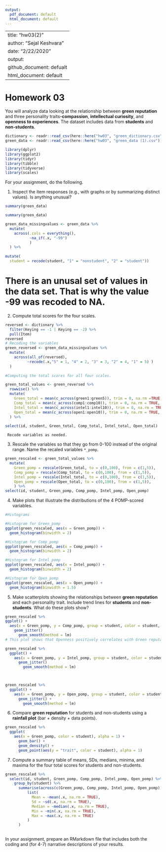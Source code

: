 ```yaml
---
output:
  pdf_document: default
  html_document: default
---
```

---
title: "hw03(2)"
author: "Sejal Keshvara"
date: "2/22/2020"
output: 
  github_document: defualt
  html_document: default 
  ---
  
# Homework 03

You will analyze data looking at the relationship between **green reputation** and three personality traits--**compassion**, **intellectual curiosity**, and **openness to experiences**.
The dataset includes data from **students** and **non-students**.

```r
dictionary <- readr::read_csv(here::here("hw03", "green_dictionary.csv"))
green_data <- readr::read_csv(here::here("hw03", "green_data (1).csv"))
```
```r
library(dplyr)
library(ggplot2)
library(tidyr)
library(tibble)
library(tidyverse)
library(scales)
```

For your assignment, do the following.

  1. Inspect the item responses (e.g., with graphs or by summarizing distinct values). 
     Is anything unusual?
     
```r
summary(green_data)
```

```r

summary(green_data)

green_data_missingvalues <- green_data %>% 
  mutate(
    across(.cols = everything(), 
           ~na_if(.x, "-99")
           )
  ) %>% 
    
mutate(
  student = recode(student, "1" = "nonstudent", "2" = "student"))


```
# There is an unusal set of values in the data set. That is why the value -99 was recoded to NA.  


  2. Compute total scores for the four scales. 
  
```r

reversed <- dictionary %>% 
  filter(Keying == -1 | Keying == -2) %>%
  pull(Item)
reversed
# Recoding the variables 
green_reversed <- green_data_missingvalues %>%
  mutate(
    across(all_of(reversed),
          ~recode(.x,"5" = 1, "4" = 2, "3" = 3, "2" = 4, "1" = 5) )
  )
  
#Computing the total scores for all four scales. 

green_total_values <- green_reversed %>% 
  rowwise() %>% 
  mutate(
    Green_total = mean(c_across(green1:green5)), trim = 0, na.rm =TRUE, 
    Comp_total = mean(c_across(comp1:comp10)), trim = 0, na.rm = TRUE,
    Intel_total = mean(c_across(intel1:intel10)), trim = 0, na.rm = TRUE,
    Open_total = mean(c_across(open1:open10)), trim = 0, na.rm = TRUE,
  ) %>% 
  
select(id, student, Green_total, Comp_total, Intel_total, Open_total)


```
     Recode variables as needed.
  3. Rescale the variables so that they go from 0-100 instead of the original range.
     Name the recaled variables `*_pomp`.
     
```r
green_rescaled <- green_total_values %>%
  mutate(
    Green_pomp = rescale(Green_total, to = c(0,100), from = c(1,5)), 
    Comp_pomp = rescale(Comp_total, to = c(0,100), from = c(1,5)), 
    Intel_pomp = rescale(Intel_total, to = c(0,100), from = c(1,5)),
    Open_pomp = rescale(Open_total, to = c(0,100), from = c(1,5)),
    ) %>% 
select(id, student, Green_pomp, Comp_pomp, Intel_pomp, Open_pomp)
```
  4. Make plots that illustrate the distributions of the 4 POMP-scored variables.
  
```r
#Histograms 

#Histogram for Green_pomp
ggplot(green_rescaled, aes(x = Green_pomp)) +
  geom_histogram(binwidth = 2)

#Histogram for Comp_pomp
ggplot(green_rescaled, aes(x = Comp_pomp)) +
  geom_histogram(binwidth = 2)

#Histogram for Intel_pomp
ggplot(green_rescaled, aes(x = Intel_pomp)) +
  geom_histogram(binwidth = 2)

#Histogram for Open_pomp
ggplot(green_rescaled, aes(x = Open_pomp)) +
  geom_histogram(binwidth = 1.5)


```
  5. Make scatterplots showing the relationships between **green reputation** and each personality trait.
     Include trend lines for **students** and **non-students**.
     What do these plots show?
     
```r
green_rescaled %>% 
ggplot() +
  aes(x = Green_pomp, y = Comp_pomp, group = student, color = student, fill = student) +
    geom_jitter()
      geom_smooth(method = lm)
# This plot shows that Openness positively correlates with Green reputation in both students and non students. 

green_rescaled %>% 
  ggplot() +
    aes(x = Green_pomp, y = Intel_pomp, group = student, color = student, fill = student) +
      geom_jitter()
        geom_smooth(method = lm)


        
green_rescaled %>% 
  ggplot() +
    aes(x = Green_pomp, y = Open_pomp, group = student, color = student, fill = student) +
      geom_jitter() +
        geom_smooth(method = lm)

```
  6. Compare **green reputation** for students and non-students using a **rainfall plot** (bar + density + data points).
  
```r
green_rescaled %>% 
  ggplot(
    aes(x = Green_pomp, color = student), alpha = 1) +
      geom_bar() +
      geom_density() +
      geom_point(aes(y = "trait", color = student), alpha = 1)

```
  7. Compute a summary table of means, SDs, medians, minima, and maxima for the four total scores for students and non-students.
```r
green_rescaled %>%
  select(id, student, Green_pomp, Comp_pomp, Intel_pomp, Open_pomp) %>% 
    group_by(student) %>% 
      summarise(across(c(Green_pomp, Comp_pomp, Intel_pomp, Open_pomp)),  
          list(
            Mean = ~mean(.x, na.rm = TRUE),
            Sd = ~sd(.x, na.rm = TRUE),
            Median = ~median(.x, na.rm = TRUE),
            Min = ~min(.x, na.rm = TRUE),
            Max = ~max(.x, na.rm = TRUE)
          )
      )
  

```
In your assignment, prepare an RMarkdown file that includes both the coding and (for 4-7) narrative descriptions of your results.
